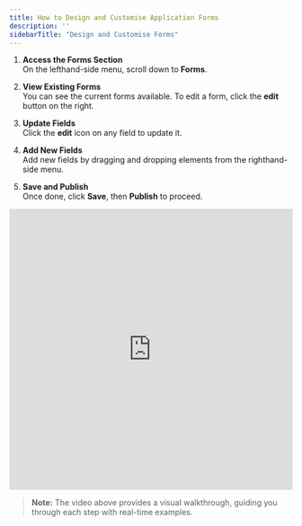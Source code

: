 ```yaml
---
title: How to Design and Customise Application Forms
description: ''
sidebarTitle: "Design and Customise Forms"
---
```


1. **Access the Forms Section**  
   On the lefthand-side menu, scroll down to **Forms**.

2. **View Existing Forms**  
   You can see the current forms available. To edit a form, click the **edit** button on the right.
   
3. **Update Fields**  
   Click the **edit** icon on any field to update it.

4. **Add New Fields**  
   Add new fields by dragging and dropping elements from the righthand-side menu.

5. **Save and Publish**  
   Once done, click **Save**, then **Publish** to proceed.


<iframe src="https://www.loom.com/embed/bbab4dcaca9a4af7a4df547204716f3a?sid=497fb691-39d9-4e9e-aa1f-4f3a8027e0ba" frameborder="0"  width="100%" height="500" ></iframe>

> **Note:** The video above provides a visual walkthrough, guiding you through each step with real-time examples.
